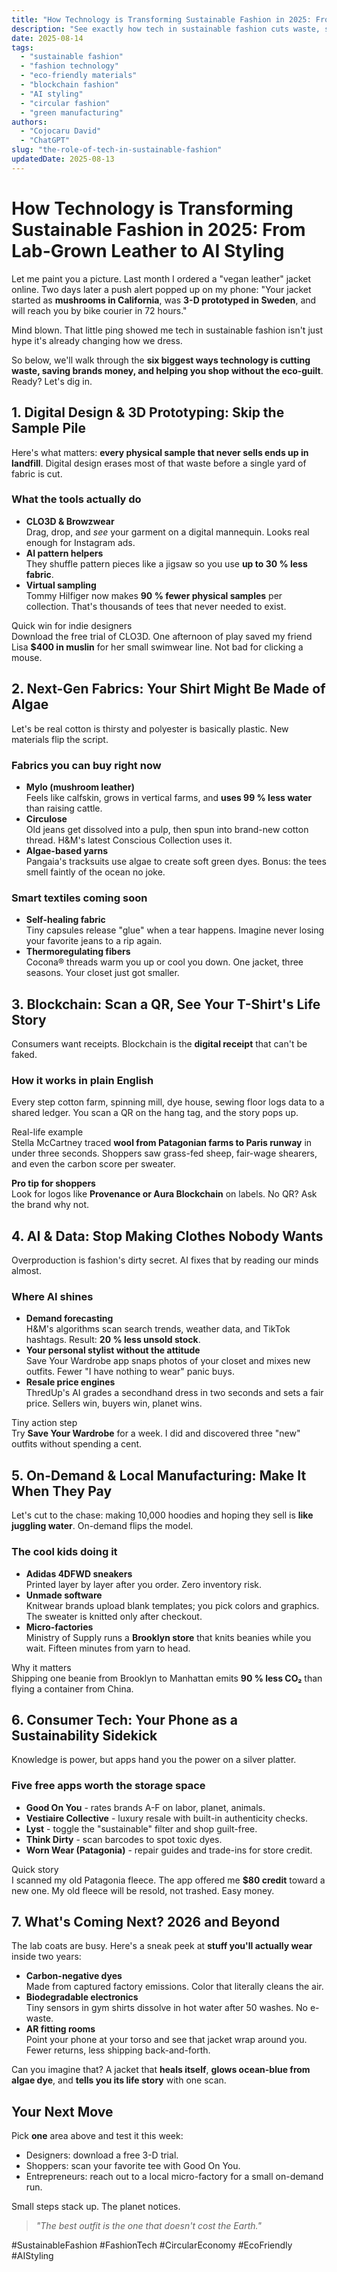 ```yaml
---
title: "How Technology is Transforming Sustainable Fashion in 2025: From Lab-Grown Leather to AI Styling"
description: "See exactly how tech in sustainable fashion cuts waste, saves money, and helps you shop guilt-free. Real examples, simple steps, and free apps inside."
date: 2025-08-14
tags:
  - "sustainable fashion"
  - "fashion technology"
  - "eco-friendly materials"
  - "blockchain fashion"
  - "AI styling"
  - "circular fashion"
  - "green manufacturing"
authors:
  - "Cojocaru David"
  - "ChatGPT"
slug: "the-role-of-tech-in-sustainable-fashion"
updatedDate: 2025-08-13
---
```


# How Technology is Transforming Sustainable Fashion in 2025: From Lab-Grown Leather to AI Styling

Let me paint you a picture. Last month I ordered a "vegan leather" jacket online. Two days later a push alert popped up on my phone: "Your jacket started as **mushrooms in California**, was **3-D prototyped in Sweden**, and will reach you by bike courier in 72 hours."  

Mind blown. That little ping showed me tech in sustainable fashion isn't just hype it's already changing how we dress.  

So below, we'll walk through the **six biggest ways technology is cutting waste, saving brands money, and helping you shop without the eco-guilt**. Ready? Let's dig in.

## 1. Digital Design & 3D Prototyping: Skip the Sample Pile

Here's what matters: **every physical sample that never sells ends up in landfill**. Digital design erases most of that waste before a single yard of fabric is cut.

### What the tools actually do
- **CLO3D & Browzwear**  
  Drag, drop, and *see* your garment on a digital mannequin. Looks real enough for Instagram ads.
- **AI pattern helpers**  
  They shuffle pattern pieces like a jigsaw so you use **up to 30 % less fabric**.  
- **Virtual sampling**  
  Tommy Hilfiger now makes **90 % fewer physical samples** per collection. That's thousands of tees that never needed to exist.

Quick win for indie designers  
Download the free trial of CLO3D. One afternoon of play saved my friend Lisa **$400 in muslin** for her small swimwear line. Not bad for clicking a mouse.

## 2. Next-Gen Fabrics: Your Shirt Might Be Made of Algae

Let's be real cotton is thirsty and polyester is basically plastic. New materials flip the script.

### Fabrics you can buy right now
- **Mylo (mushroom leather)**  
  Feels like calfskin, grows in vertical farms, and **uses 99 % less water** than raising cattle.  
- **Circulose**  
  Old jeans get dissolved into a pulp, then spun into brand-new cotton thread. H&M's latest Conscious Collection uses it.  
- **Algae-based yarns**  
  Pangaia's tracksuits use algae to create soft green dyes. Bonus: the tees smell faintly of the ocean no joke.

### Smart textiles coming soon
- **Self-healing fabric**  
  Tiny capsules release "glue" when a tear happens. Imagine never losing your favorite jeans to a rip again.  
- **Thermoregulating fibers**  
  Cocona® threads warm you up or cool you down. One jacket, three seasons. Your closet just got smaller.

## 3. Blockchain: Scan a QR, See Your T-Shirt's Life Story

Consumers want receipts. Blockchain is the **digital receipt** that can't be faked.

### How it works in plain English
Every step cotton farm, spinning mill, dye house, sewing floor logs data to a shared ledger. You scan a QR on the hang tag, and the story pops up.

Real-life example  
Stella McCartney traced **wool from Patagonian farms to Paris runway** in under three seconds. Shoppers saw grass-fed sheep, fair-wage shearers, and even the carbon score per sweater.

**Pro tip for shoppers**  
Look for logos like **Provenance or Aura Blockchain** on labels. No QR? Ask the brand why not.

## 4. AI & Data: Stop Making Clothes Nobody Wants

Overproduction is fashion's dirty secret. AI fixes that by reading our minds almost.

### Where AI shines
- **Demand forecasting**  
  H&M's algorithms scan search trends, weather data, and TikTok hashtags. Result: **20 % less unsold stock**.  
- **Your personal stylist without the attitude**  
  Save Your Wardrobe app snaps photos of your closet and mixes new outfits. Fewer "I have nothing to wear" panic buys.  
- **Resale price engines**  
  ThredUp's AI grades a secondhand dress in two seconds and sets a fair price. Sellers win, buyers win, planet wins.

Tiny action step  
Try **Save Your Wardrobe** for a week. I did and discovered three "new" outfits without spending a cent.

## 5. On-Demand & Local Manufacturing: Make It When They Pay

Let's cut to the chase: making 10,000 hoodies and hoping they sell is **like juggling water**. On-demand flips the model.

### The cool kids doing it
- **Adidas 4DFWD sneakers**  
  Printed layer by layer after you order. Zero inventory risk.  
- **Unmade software**  
  Knitwear brands upload blank templates; you pick colors and graphics. The sweater is knitted only after checkout.  
- **Micro-factories**  
  Ministry of Supply runs a **Brooklyn store** that knits beanies while you wait. Fifteen minutes from yarn to head.

Why it matters  
Shipping one beanie from Brooklyn to Manhattan emits **90 % less CO₂** than flying a container from China.

## 6. Consumer Tech: Your Phone as a Sustainability Sidekick

Knowledge is power, but apps hand you the power on a silver platter.

### Five free apps worth the storage space
- **Good On You** - rates brands A-F on labor, planet, animals.  
- **Vestiaire Collective** - luxury resale with built-in authenticity checks.  
- **Lyst** - toggle the "sustainable" filter and shop guilt-free.  
- **Think Dirty** - scan barcodes to spot toxic dyes.  
- **Worn Wear (Patagonia)** - repair guides and trade-ins for store credit.

Quick story  
I scanned my old Patagonia fleece. The app offered me **$80 credit** toward a new one. My old fleece will be resold, not trashed. Easy money.

## 7. What's Coming Next? 2026 and Beyond

The lab coats are busy. Here's a sneak peek at **stuff you'll actually wear** inside two years:

- **Carbon-negative dyes**  
  Made from captured factory emissions. Color that literally cleans the air.  
- **Biodegradable electronics**  
  Tiny sensors in gym shirts dissolve in hot water after 50 washes. No e-waste.  
- **AR fitting rooms**  
  Point your phone at your torso and see that jacket wrap around you. Fewer returns, less shipping back-and-forth.

Can you imagine that? A jacket that **heals itself**, **glows ocean-blue from algae dye**, and **tells you its life story** with one scan.

## Your Next Move

Pick **one** area above and test it this week:

- Designers: download a free 3-D trial.  
- Shoppers: scan your favorite tee with Good On You.  
- Entrepreneurs: reach out to a local micro-factory for a small on-demand run.

Small steps stack up. The planet notices.

> _"The best outfit is the one that doesn't cost the Earth."_

#SustainableFashion #FashionTech #CircularEconomy #EcoFriendly #AIStyling
